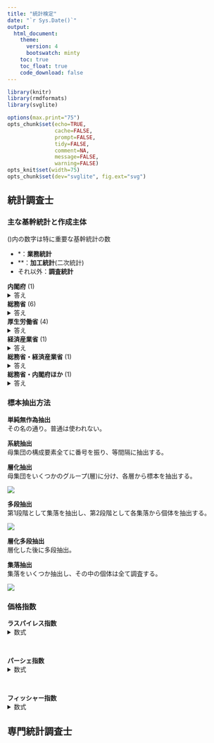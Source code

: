```yaml
---
title: "統計検定"
date: "`r Sys.Date()`"
output:
  html_document:
    theme:
      version: 4
      bootswatch: minty
    toc: true
    toc_float: true
    code_download: false
---
```


<!-- 参考:https://github.com/atusy/blog/blob/master/static/examples/2021-01-21-rmd-bs4/index.Rmd -->

```r
library(knitr)
library(rmdformats)
library(svglite)

options(max.print="75")
opts_chunk$set(echo=TRUE,
               cache=FALSE,
               prompt=FALSE,
               tidy=FALSE,
               comment=NA,
               message=FALSE,
               warning=FALSE)
opts_knit$set(width=75)
opts_chunk$set(dev="svglite", fig.ext="svg")
```

## 統計調査士

### 主な基幹統計と作成主体

()内の数字は特に重要な基幹統計の数

- \*：**業務統計**
- \*\*：**加工統計**(二次統計)
- それ以外：**調査統計**

**内閣府** (1)  
<details>
<summary>
答え
</summary>

- **国民経済計算**<sup>\*\*</sup>

</details>

**総務省** (6)  
<details>
<summary>
答え
</summary>

- **国勢統計**
- **労働力統計**
- **就業構造基本統計**
- 個人企業経済統計
- 小売物価統計
- **家計統計**
- **全国家計構造統計**
- 住宅・土地統計
- 科学技術研究統計
- 社会生活基本統計
- 地方公務員給与実態統計
- **人口推計**<sup>\*\*</sup>

</details>

**厚生労働省** (4)  
<details>
<summary>
答え
</summary>

- **人口動態統計**<sup>\*</sup>
- **国民生活基礎統計**
- **毎月勤労統計**
- **賃金構造基本統計**
- 薬事工業生産動態統計
- 医療施設統計<sup>\*</sup>
- 患者統計
- 生命表
- 社会保障費用統計<sup>\*\*</sup>

</details>

**経済産業省** (1)  
<details>
<summary>
答え
</summary>

- 経済産業省生産動態統計
- 商業動態統計
- 石油製品需給動態統計
- 経済産業省企業活動基本統計
- 経済産業省特定業種石油等消費統計
- ガス事業生産動態統計
- **鉱工業指数**<sup>\*\*</sup>

</details>

**総務省・経済産業省** (1)  
<details>
<summary>
答え
</summary>

- **経済構造統計**

</details>

**総務省・内閣府ほか** (1)  
<details>
<summary>
答え
</summary>

- **産業連関表**<sup>\*\*</sup>

</details>

### 標本抽出方法

**単純無作為抽出**  
その名の通り。普通は使われない。

**系統抽出**  
母集団の構成要素全てに番号を振り、等間隔に抽出する。

**層化抽出**  
母集団をいくつかのグループ(層)に分け、各層から標本を抽出する。

![](fig/souka-tyushutsu.drawio.svg)

**多段抽出**  
第1段階として集落を抽出し、第2段階として各集落から個体を抽出する。

![](fig/tadan-tyushutsu.drawio.svg)

**層化多段抽出**  
層化した後に多段抽出。

**集落抽出**  
集落をいくつか抽出し、その中の個体は全て調査する。

![](fig/syuraku-tyushutsu.drawio.svg)

### 価格指数

**ラスパイレス指数**  
<details><summary>数式</summary>

基準時点の購入量$q_{i0}$を重みに用いる。

$$
P_L = \frac{\Sigma_{i} p_{it} q_{i0}}{\Sigma_{i} p_{i0} q_{i0}}
$$

</details>
<br>

**パーシェ指数**  
<details><summary>数式</summary>

比較時点の購入量$q_{it}$を重みに用いる。

$$
P_P = \frac{\Sigma_i p_{it}q_{it}}{\Sigma_i p_{i0}q_{it}}
$$

</details>
<br>

**フィッシャー指数**  
<details><summary>数式</summary>

ラスパイレス指数とパーシェ指数の幾何平均。

$$
P_F = \sqrt{P_L \times P_P}
$$

</details>

## 専門統計調査士


